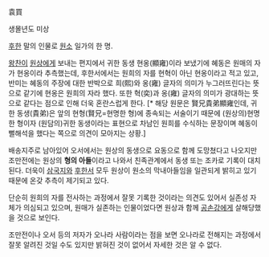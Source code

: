 袁買

생몰년도 미상

[[후한]] 말의 인물로 [[원소]] 일가의 한 명.

[[왕찬]]이 [[원상]]에게 보내는 편지에서 귀한 동생 현옹(顯雍)이라 보냈기에 혜동은 원매의 자가 현옹이라 추측했는데, 후한서에서는 원희의 자를 현혁이 아닌 현옹이라고 적고 있고, 반미는 혜동의 주장에 대한 반박으로 희(熙)와 옹(雍) 글자의 의미가 누그러뜨린다는 뜻으로 같기에 현옹은 원희의 자라 했다. 또한 혁(奕)과 옹(雍) 글자의 의미가 광대하는 뜻으로 같다는 점으로 인해 더욱 혼란스럽게 한다. [* 해당 원문은 賢兄貴弟顯雍인데, 귀한 동생(貴弟)은 앞의 현형(賢兄=현명한 형)에 종속되는 서술이기 때문에 (원상의)현명한 형이자 (원담의)귀한 동생이라는 표현으로 차남인 원희를 수식하는 문장이며 혜동이 뻘해석을 했다는 쪽으로 의견이 모아지는 상황.]

배송지주로 남아있어 오서에서는 원상의 동생으로 요동으로 함께 도망쳤다고 나오지만 조만전에는 원상의 '''형의 아들'''이라고 나와서 친족관계에서 동생 또는 조카로 기록이 대치된다. 더욱이 [[삼국지]]와 [[후한서]] 모두 원상이 원소의 막내아들임을 일관되게 밝히고 있기 때문에 온갖 추측이 제기되고 있다.

단순히 원희의 자를 전사하는 과정에서 잘못 기록한 것이라는 의견도 있어서 실존성 자체가 의심되고 있으며, 원매가 실존하는 인물이었다면 원상과 함께 [[공손강]]에게 살해당했을 것으로 보인다.

조만전이나 오서 등의 저자가 오나라 사람이라는 점을 보면 오나라로 전해지는 과정에서 잘못 알려진 것일 수도 있지만 밝혀진 것이 없어서 자세한 것은 알 수 없다.
